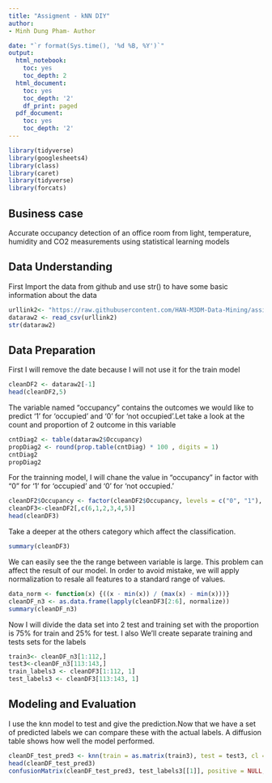 ---
title: "Assigment - kNN DIY"
author:
- Minh Dung Pham- Author

date: "`r format(Sys.time(), '%d %B, %Y')`"
output:
  html_notebook:
    toc: yes
    toc_depth: 2
  html_document:
    toc: yes
    toc_depth: '2'
    df_print: paged
  pdf_document:
    toc: yes
    toc_depth: '2'
---
```{r, warning=FALSE,message=FALSE}
library(tidyverse)
library(googlesheets4)
library(class)
library(caret)
library(tidyverse)
library(forcats)
```

## Business case
Accurate occupancy detection of an office room from light, temperature, humidity and CO2 measurements using statistical learning models

## Data Understanding
First Import the data from github and use str() to have some basic information about the data
```{r,message=FALSE}
urllink2<- "https://raw.githubusercontent.com/HAN-M3DM-Data-Mining/assignments/master/datasets/KNN-occupancy.csv"
dataraw2 <- read_csv(urllink2)
str(dataraw2)
```
## Data Preparation
First I will remove the date because I will not use it for the train model
```{r}
cleanDF2 <- dataraw2[-1]
head(cleanDF2,5)
```
The variable named "occupancy" contains the outcomes we would like to predict ‘1’ for ‘occupied’ and ‘0’ for ‘not occupied’.Let take a look at the count and proportion of 2 outcome  in this variable
```{r}
cntDiag2 <- table(dataraw2$Occupancy)
propDiag2 <- round(prop.table(cntDiag) * 100 , digits = 1)
cntDiag2
propDiag2
```
For the trainning model, I will chane the value in "occupancy" in factor with "0" for ‘1’ for ‘occupied’ and ‘0’ for ‘not occupied.’
```{r}
cleanDF2$Occupancy <- factor(cleanDF2$Occupancy, levels = c("0", "1"), labels = c("not occupied", "occupied")) %>% relevel("occupied")
cleanDF3<-cleanDF2[,c(6,1,2,3,4,5)]
head(cleanDF3)

```
Take a deeper at the others category which affect the classification. 
```{r}
summary(cleanDF3)
```
We can easily see the the range between variable is large. This problem can affect the result of our model. In order to avoid mistake, we will apply normalization to resale all features to a standard range of values.
```{r}
data_norm <- function(x) {((x - min(x)) / (max(x) - min(x)))}
cleanDF_n3 <- as.data.frame(lapply(cleanDF3[2:6], normalize))
summary(cleanDF_n3)
```
Now I will divide the data set into 2 test and training set with the proportion is 75% for train and 25% for test. I also We’ll create separate training and tests sets for the labels
```{r}
train3<- cleanDF_n3[1:112,]
test3<-cleanDF_n3[113:143,]
train_labels3 <- cleanDF3[1:112, 1]
test_labels3 <- cleanDF3[113:143, 1]
```
## Modeling and Evaluation
 I use the knn model to test and give the prediction.Now that we have a set of predicted labels we can compare these with the actual labels. A diffusion table shows how well the model performed.
```{r,warning=FALSE}
cleanDF_test_pred3 <- knn(train = as.matrix(train3), test = test3, cl = as.matrix(train_labels3), k = 10)
head(cleanDF_test_pred3)
confusionMatrix(cleanDF_test_pred3, test_labels3[[1]], positive = NULL, dnn = c("Prediction", "True"))
```
